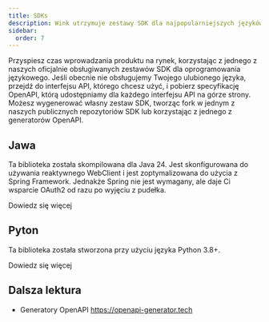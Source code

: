```yaml
---
title: SDKs
description: Wink utrzymuje zestawy SDK dla najpopularniejszych języków programowania.
sidebar:
  order: 7
---
```


Przyspiesz czas wprowadzania produktu na rynek, korzystając z jednego z naszych oficjalnie obsługiwanych zestawów SDK dla oprogramowania językowego.
Jeśli obecnie nie obsługujemy Twojego ulubionego języka, przejdź do interfejsu API, którego chcesz użyć, i pobierz specyfikację OpenAPI, którą udostępniamy dla każdego interfejsu API na górze strony. Możesz wygenerować własny zestaw SDK, tworząc fork w jednym z naszych publicznych repozytoriów SDK lub korzystając z jednego z generatorów OpenAPI.

## Jawa

Ta biblioteka została skompilowana dla Java 24. Jest skonfigurowana do używania reaktywnego WebClient i jest zoptymalizowana do użycia z Spring Framework. Jednakże Spring nie jest wymagany, ale daje Ci wsparcie OAuth2 od razu po wyjęciu z pudełka.

<LinkButton href="https://github.com/wink-travel/wink-sdk-java" variant="secondary" icon="external">
  Dowiedz się więcej
</LinkButton>


## Pyton

Ta biblioteka została stworzona przy użyciu języka Python 3.8+.

<LinkButton href="https://github.com/wink-travel/wink-sdk-python" variant="secondary" icon="external">
  Dowiedz się więcej
</LinkButton>


## Dalsza lektura

* Generatory OpenAPI https://openapi-generator.tech

